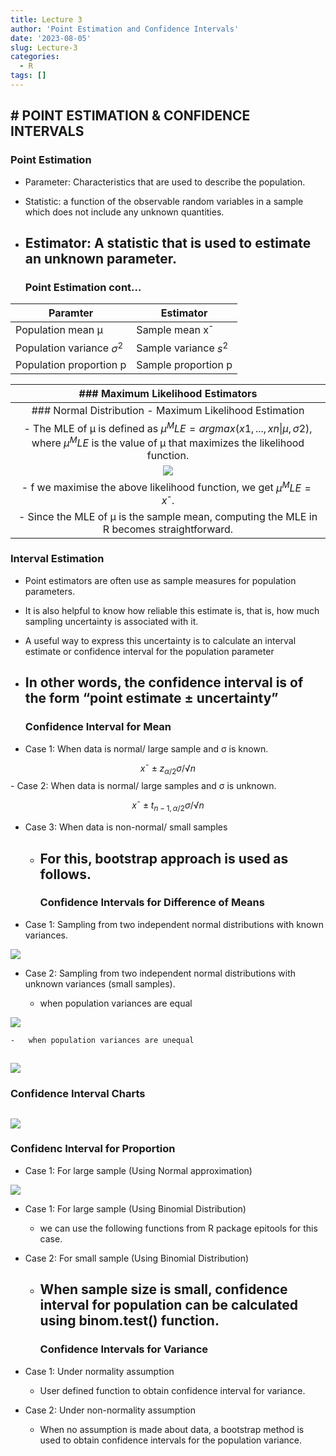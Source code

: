 ```yaml
---
title: Lecture 3
author: 'Point Estimation and Confidence Intervals'
date: '2023-08-05'
slug: Lecture-3
categories:
  - R
tags: []
---
```


# POINT ESTIMATION & CONFIDENCE INTERVALS
------------------------------------------------------------------------
### Point Estimation

-   Parameter: Characteristics that are used to describe the population.

-   Statistic: a function of the observable random variables in a sample which does not include any unknown quantities.

-   Estimator: A statistic that is used to estimate an unknown parameter.
------------------------------------------------------------------------
### Point Estimation cont...

| Paramter                  | Estimator             |
|---------------------------|-----------------------|
| Population mean μ         | Sample mean x¯        |
| Population variance $σ^{2}$ | Sample variance $s^{2}$ |
| Population proportion p   | Sample proportion p   |
------------------------------------------------------------------------
### Maximum Likelihood Estimators

-   The point in the parameter space that maximizes the likelihood function.

-   Likelihood function is given by; $$
        L(x,θ)=∏i=1nf(xi,θ)
    $$

-   The idea of maximum likelihood estimation is to first assume our data come from a known family of distributions that contain parameters.

-   Then the maximum likelihood estimates (MLEs) of the parameters will be the parameter values that are most likely to have generated our data.
------------------------------------------------------------------------
### Normal Distribution - Maximum Likelihood Estimation

-   The MLE of μ is defined as $μ^MLE=argmax(x1,...,xn|μ,σ2)$, where $μ^MLE$ is the value of μ that maximizes the likelihood function.

![](images/1.JPG)

-   f we maximise the above likelihood function, we get $μ^MLE=x¯$.

-   Since the MLE of μ is the sample mean, computing the MLE in R becomes straightforward.
------------------------------------------------------------------------
### Interval Estimation

-   Point estimators are often use as sample measures for population parameters.

-   It is also helpful to know how reliable this estimate is, that is, how much sampling uncertainty is associated with it.

-   A useful way to express this uncertainty is to calculate an interval estimate or confidence interval for the population parameter

-   In other words, the confidence interval is of the form "**point estimate ± uncertainty**"
------------------------------------------------------------------------
### Confidence Interval for Mean

-   Case 1: When data is normal/ large sample and σ is known.

$$x¯±z_{α/2}σ/√n$$ - Case 2: When data is normal/ large samples and σ is unknown.

$$x¯±t_{n-1,α/2}σ/√n$$

-   Case 3: When data is non-normal/ small samples

    -   For this, bootstrap approach is used as follows.
------------------------------------------------------------------------
### Confidence Intervals for Difference of Means

-   Case 1: Sampling from two independent normal distributions with known variances.

![](images/2.JPG)

-   Case 2: Sampling from two independent normal distributions with unknown variances (small samples).

    -   when population variances are equal

![](images/3.JPG)

```         
-   when population variances are unequal
```

![](images/4.JPG)
------------------------------------------------------------------------
### Confidence Interval Charts

![](images/5.JPG)
------------------------------------------------------------------------
### Confidenc Interval for Proportion

-   Case 1: For large sample (Using Normal approximation)

![](images/6.JPG)

-   Case 1: For large sample (Using Binomial Distribution)

    -   we can use the following functions from R package epitools for this case.

-   Case 2: For small sample (Using Binomial Distribution)

    -   When sample size is small, confidence interval for population can be calculated using binom.test() function.
------------------------------------------------------------------------
### Confidence Intervals for Variance

-   Case 1: Under normality assumption

    -   User defined function to obtain confidence interval for variance.

-   Case 2: Under non-normality assumption

    -   When no assumption is made about data, a bootstrap method is used to obtain confidence intervals for the population variance.
